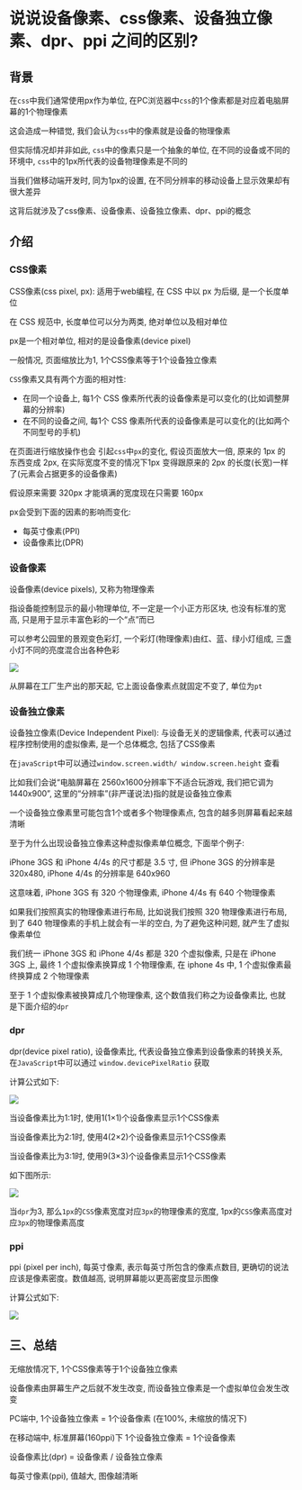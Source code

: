 # 说说设备像素、css像素、设备独立像素、dpr、ppi 之间的区别? 

## 背景

在`css`中我们通常使用px作为单位, 在PC浏览器中`css`的1个像素都是对应着电脑屏幕的1个物理像素

这会造成一种错觉, 我们会认为`css`中的像素就是设备的物理像素

但实际情况却并非如此, `css`中的像素只是一个抽象的单位, 在不同的设备或不同的环境中, `css`中的1px所代表的设备物理像素是不同的

当我们做移动端开发时, 同为1px的设置, 在不同分辨率的移动设备上显示效果却有很大差异

这背后就涉及了css像素、设备像素、设备独立像素、dpr、ppi的概念

## 介绍

### CSS像素

CSS像素(css pixel, px): 适用于web编程, 在 CSS 中以 px 为后缀, 是一个长度单位

在 CSS 规范中, 长度单位可以分为两类, 绝对单位以及相对单位

px是一个相对单位, 相对的是设备像素(device pixel)

一般情况, 页面缩放比为1, 1个CSS像素等于1个设备独立像素

`CSS`像素又具有两个方面的相对性: 

- 在同一个设备上, 每1个 CSS 像素所代表的设备像素是可以变化的(比如调整屏幕的分辨率)
- 在不同的设备之间, 每1个 CSS 像素所代表的设备像素是可以变化的(比如两个不同型号的手机)

在页面进行缩放操作也会 引起`css`中`px`的变化, 假设页面放大一倍, 原来的 1px 的东西变成 2px, 在实际宽度不变的情况下1px 变得跟原来的 2px 的长度(长宽)一样了(元素会占据更多的设备像素)

假设原来需要 320px 才能填满的宽度现在只需要 160px

px会受到下面的因素的影响而变化: 

- 每英寸像素(PPI)
- 设备像素比(DPR)

### 设备像素

设备像素(device pixels), 又称为物理像素

指设备能控制显示的最小物理单位, 不一定是一个小正方形区块, 也没有标准的宽高, 只是用于显示丰富色彩的一个“点”而已

可以参考公园里的景观变色彩灯, 一个彩灯(物理像素)由红、蓝、绿小灯组成, 三盏小灯不同的亮度混合出各种色彩

![](https://static.vue-js.com/cffc6570-91f2-11eb-ab90-d9ae814b240d.png)

从屏幕在工厂生产出的那天起, 它上面设备像素点就固定不变了, 单位为`pt`

### 设备独立像素

设备独立像素(Device Independent Pixel): 与设备无关的逻辑像素, 代表可以通过程序控制使用的虚拟像素, 是一个总体概念, 包括了CSS像素

在`javaScript`中可以通过`window.screen.width/ window.screen.height` 查看

比如我们会说“电脑屏幕在 2560x1600分辨率下不适合玩游戏, 我们把它调为 1440x900”, 这里的“分辨率”(非严谨说法)指的就是设备独立像素

一个设备独立像素里可能包含1个或者多个物理像素点, 包含的越多则屏幕看起来越清晰

至于为什么出现设备独立像素这种虚拟像素单位概念, 下面举个例子: 

iPhone 3GS 和 iPhone 4/4s 的尺寸都是 3.5 寸, 但 iPhone 3GS 的分辨率是 320x480, iPhone 4/4s 的分辨率是 640x960

这意味着, iPhone 3GS 有 320 个物理像素, iPhone 4/4s 有 640 个物理像素

如果我们按照真实的物理像素进行布局, 比如说我们按照 320 物理像素进行布局, 到了 640 物理像素的手机上就会有一半的空白, 为了避免这种问题, 就产生了虚拟像素单位

我们统一 iPhone 3GS 和 iPhone 4/4s 都是 320 个虚拟像素, 只是在 iPhone 3GS 上, 最终 1 个虚拟像素换算成 1 个物理像素, 在 iphone 4s 中, 1 个虚拟像素最终换算成 2 个物理像素

至于 1 个虚拟像素被换算成几个物理像素, 这个数值我们称之为设备像素比, 也就是下面介绍的`dpr`


### dpr

dpr(device pixel ratio), 设备像素比, 代表设备独立像素到设备像素的转换关系, 在`JavaScript`中可以通过 `window.devicePixelRatio` 获取

计算公式如下: 

![](https://static.vue-js.com/dd45e2b0-91f2-11eb-ab90-d9ae814b240d.png)

当设备像素比为1:1时, 使用1(1×1)个设备像素显示1个CSS像素

当设备像素比为2:1时, 使用4(2×2)个设备像素显示1个CSS像素

当设备像素比为3:1时, 使用9(3×3)个设备像素显示1个CSS像素

如下图所示: 

![](https://static.vue-js.com/e63cceb0-91f2-11eb-ab90-d9ae814b240d.png)

当`dpr`为3, 那么`1px`的`CSS`像素宽度对应`3px`的物理像素的宽度, 1px的`CSS`像素高度对应`3px`的物理像素高度

### ppi

ppi (pixel per inch), 每英寸像素, 表示每英寸所包含的像素点数目, 更确切的说法应该是像素密度。数值越高, 说明屏幕能以更高密度显示图像

计算公式如下: 

![](https://static.vue-js.com/f734adf0-91f2-11eb-ab90-d9ae814b240d.png)



## 三、总结

无缩放情况下, 1个CSS像素等于1个设备独立像素

设备像素由屏幕生产之后就不发生改变, 而设备独立像素是一个虚拟单位会发生改变

PC端中, 1个设备独立像素 = 1个设备像素 (在100%, 未缩放的情况下)

在移动端中, 标准屏幕(160ppi)下 1个设备独立像素 = 1个设备像素

设备像素比(dpr) = 设备像素 / 设备独立像素

每英寸像素(ppi), 值越大, 图像越清晰
